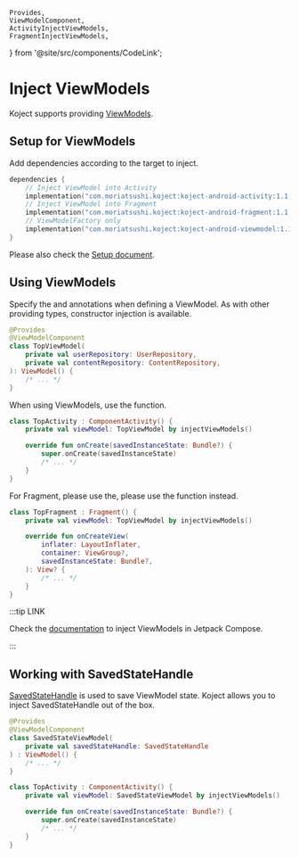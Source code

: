     Provides,
    ViewModelComponent,
    ActivityInjectViewModels,
    FragmentInjectViewModels,
} from '@site/src/components/CodeLink';


# Inject ViewModels
Koject supports providing [ViewModels](https://developer.android.com/reference/androidx/lifecycle/ViewModel).

## Setup for ViewModels
Add dependencies according to the target to inject.

```kotlin
dependencies {
    // Inject ViewModel into Activity
    implementation("com.moriatsushi.koject:koject-android-activity:1.1.0-beta02")
    // Inject ViewModel into Fragment
    implementation("com.moriatsushi.koject:koject-android-fragment:1.1.0-beta02")
    // ViewModelFactory only
    implementation("com.moriatsushi.koject:koject-android-viewmodel:1.1.0-beta02")
}
```

Please also check the [Setup document](/docs/setup).

## Using ViewModels
Specify the <ViewModelComponent/> and <Provides/> annotations when defining a ViewModel.
As with other providing types, constructor injection is available.

```kotlin
@Provides
@ViewModelComponent
class TopViewModel(
    private val userRepository: UserRepository,
    private val contentRepository: ContentRepository,
): ViewModel() {
    /* ... */
}
```

When using ViewModels, use the <ActivityInjectViewModels/> function.

```kotlin
class TopActivity : ComponentActivity() {
    private val viewModel: TopViewModel by injectViewModels()

    override fun onCreate(savedInstanceState: Bundle?) {
        super.onCreate(savedInstanceState)
        /* ... */
    }
}
```

For Fragment, please use the, please use the <FragmentInjectViewModels/> function instead.

```kotlin
class TopFragment : Fragment() {
    private val viewModel: TopViewModel by injectViewModels()

    override fun onCreateView(
        inflater: LayoutInflater,
        container: ViewGroup?,
        savedInstanceState: Bundle?,
    ): View? {
        /* ... */
    }
}
```

:::tip LINK

Check the [documentation](/docs/compose/viewmodel) to inject ViewModels in Jetpack Compose.

:::

## Working with SavedStateHandle
[SavedStateHandle](https://developer.android.com/reference/androidx/lifecycle/SavedStateHandle) is used to save ViewModel state.
Koject allows you to inject SavedStateHandle out of the box.
```kotlin
@Provides
@ViewModelComponent
class SavedStateViewModel(
    private val savedStateHandle: SavedStateHandle
) : ViewModel() {
    /* ... */
}
```
```kotlin
class TopActivity : ComponentActivity() {
    private val viewModel: SavedStateViewModel by injectViewModels()

    override fun onCreate(savedInstanceState: Bundle?) {
        super.onCreate(savedInstanceState)
        /* ... */
    }
}
```
